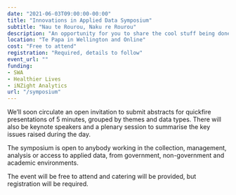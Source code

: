 ```yaml
---
date: "2021-06-03T09:00:00-00:00"
title: "Innovations in Applied Data Symposium"
subtitle: "Nau te Rourou, Naku re Rourou"
description: "An opportunity for you to share the cool stuff being done with data in Aotearoa New Zealand. "
location: "Te Papa in Wellington and Online"
cost: "Free to attend"
registration: "Required, details to follow"
event_url: ""
funding:
- SWA
- Healthier Lives
- iNZight Analytics
url: "/symposium"
---
```


We’ll soon circulate an open invitation to submit abstracts for quickfire presentations of 5 minutes, grouped by themes and data types. There will also be keynote speakers and a plenary session to summarise the key issues raised during the day.

The symposium is open to anybody working in the collection, management, analysis or access to applied data, from government, non-government and academic environments.

The event will be free to attend and catering will be provided, but registration will be required.
